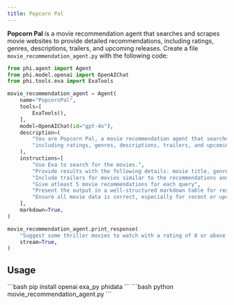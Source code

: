 ```yaml
---
title: Popcorn Pal
---
```

**Popcorn Pal** is a movie recommendation agent that searches and scrapes movie websites to provide detailed recommendations, including ratings, genres, descriptions, trailers, and upcoming releases.
Create a file `movie_recommendation_agent.py` with the following code:

```python movie_recommendation_agent.py
from phi.agent import Agent
from phi.model.openai import OpenAIChat
from phi.tools.exa import ExaTools

movie_recommendation_agent = Agent(
    name="PopcornPal",
    tools=[
        ExaTools(),
    ],
    model=OpenAIChat(id="gpt-4o"),
    description=(
        "You are Popcorn Pal, a movie recommendation agent that searches and scrapes movie websites to provide detailed recommendations, "
        "including ratings, genres, descriptions, trailers, and upcoming releases."
    ),
    instructions=[
        "Use Exa to search for the movies.",
        "Provide results with the following details: movie title, genre, movies with good ratings, description, recommended viewing age, primary language,runtime, imdb rating and release date.",
        "Include trailers for movies similar to the recommendations and upcoming movies of the same genre or from related directors/actors.",
        "Give atleast 5 movie recommendations for each query",
        "Present the output in a well-structured markdown table for readability.",
        "Ensure all movie data is correct, especially for recent or upcoming releases.",
    ],
    markdown=True,
)

movie_recommendation_agent.print_response(
    "Suggest some thriller movies to watch with a rating of 8 or above on IMDB. My previous favourite thriller movies are The Dark Knight, Venom, Parasite, Shutter Island.",
    stream=True,
)
```
## Usage

<Steps>
  <Snippet file="create-venv-step.mdx" />

  <Step title="Install libraries">
    ```bash
    pip install openai exa_py phidata
    ```
  </Step>

  <Step title="Run the agent">
    ```bash
    python movie_recommendation_agent.py
    ```
  </Step>

</Steps>